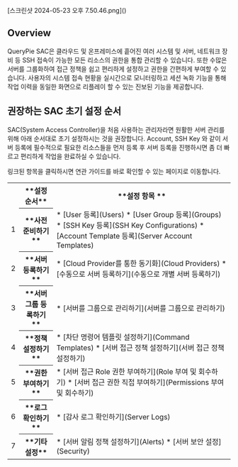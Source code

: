 
<p align="center">
<div>[스크린샷 2024-05-23 오후 7.50.46.png]()</div>
</p>

## Overview
QueryPie SAC은 클라우드 및 온프레미스에 흩어진 여러 시스템 및 서버, 네트워크 장비 등 SSH 접속이 가능한 모든 리소스의 권한을 통합 관리할 수 있습니다. 또한 수많은 서버를 그룹화하여 접근 정책을 쉽고 편리하게 설정하고 권한을 간편하게 부여할 수 있습니다. 사용자의 시스템 접속 현황을 실시간으로 모니터링하고 세션 녹화 기능을 통해 작업 이력을 동일한 화면으로 리플레이 할 수 있는 진보된 기능을 제공합니다.



## 권장하는 SAC 초기 설정 순서
SAC(System Access Controller)을 처음 사용하는 관리자라면 원활한 서버 관리를 위해 아래 순서대로 초기 설정하시는 것을 권장합니다. Account, SSH Key 와 같이 서버 등록에 필수적으로 필요한 리소스들을 먼저 등록 후 서버 등록을 진행하시면 좀 더 빠르고 편리하게 작업을 완료하실 수 있습니다.

<Callout type="info">
링크된 항목을 클릭하시면 연관 가이드를 바로 확인할 수 있는 페이지로 이동합니다.
</Callout>

<table data-table-width="760" data-layout="default" local-id="732b2fe2-d76c-4f02-aa32-1d192dd4db6e">
<colgroup>
<col/>
<col/>
<col/>
</colgroup>
<tbody>
<tr>
<th class="numberingColumn">
</th>
<th>
 **설정 순서** 
</th>
<th>
 **설정 항목 ** 
</th>
</tr>
<tr>
<td class="numberingColumn">
1
</td>
<th>
 **사전 준비하기** 
</th>
<td>
* [User 등록](Users) 
* [User Group 등록](Groups)
* [SSH Key 등록](SSH Key Configurations)
* [Account Template 등록](Server Account Templates)
</td>
</tr>
<tr>
<td class="numberingColumn">
2
</td>
<th>
 **서버 등록하기** 
</th>
<td>
* [Cloud Provider를 통한 동기화](Cloud Providers)
* [수동으로 서버 등록하기](수동으로 개별 서버 등록하기)
</td>
</tr>
<tr>
<td class="numberingColumn">
3
</td>
<th>
 **서버 그룹 등록하기** 
</th>
<td>
* [서버를 그룹으로 관리하기](서버를 그룹으로 관리하기)
</td>
</tr>
<tr>
<td class="numberingColumn">
4
</td>
<th>
 **정책 설정하기** 
</th>
<td>
* [차단 명령어 템플릿 설정하기](Command Templates)
* [서버 접근 정책 설정하기](서버 접근 정책 설정하기)
</td>
</tr>
<tr>
<td class="numberingColumn">
5
</td>
<th>
 **권한 부여하기** 
</th>
<td>
* [서버 접근 Role 권한 부여하기](Role 부여 및 회수하기)
* [서버 접근 권한 직접 부여하기](Permissions 부여 및 회수하기)
</td>
</tr>
<tr>
<td class="numberingColumn">
6
</td>
<th>
 **로그 확인하기** 
</th>
<td>
* [감사 로그 확인하기](Server Logs)
</td>
</tr>
<tr>
<td class="numberingColumn">
7
</td>
<th>
 **기타 설정** 
</th>
<td>
* [서버 알림 정책 설정하기](Alerts)
* [서버 보안 설정](Security)
</td>
</tr>
</tbody>
</table>
